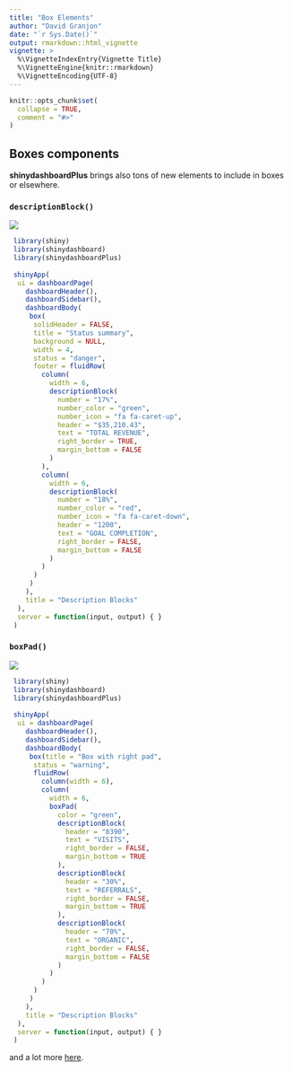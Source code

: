 ```yaml
---
title: "Box Elements"
author: "David Granjon"
date: "`r Sys.Date()`"
output: rmarkdown::html_vignette
vignette: >
  %\VignetteIndexEntry{Vignette Title}
  %\VignetteEngine{knitr::rmarkdown}
  %\VignetteEncoding{UTF-8}
---
```


```r
knitr::opts_chunk$set(
  collapse = TRUE,
  comment = "#>"
)
```

## Boxes components

**shinydashboardPlus** brings also tons of new elements to include in boxes or elsewhere.

### `descriptionBlock()`

![](figures/descriptionBlock.png)
<br>

```r
 library(shiny)
 library(shinydashboard)
 library(shinydashboardPlus)
 
 shinyApp(
  ui = dashboardPage(
    dashboardHeader(),
    dashboardSidebar(),
    dashboardBody(
     box(
      solidHeader = FALSE,
      title = "Status summary",
      background = NULL,
      width = 4,
      status = "danger",
      footer = fluidRow(
        column(
          width = 6,
          descriptionBlock(
            number = "17%", 
            number_color = "green", 
            number_icon = "fa fa-caret-up",
            header = "$35,210.43", 
            text = "TOTAL REVENUE", 
            right_border = TRUE,
            margin_bottom = FALSE
          )
        ),
        column(
          width = 6,
          descriptionBlock(
            number = "18%", 
            number_color = "red", 
            number_icon = "fa fa-caret-down",
            header = "1200", 
            text = "GOAL COMPLETION", 
            right_border = FALSE,
            margin_bottom = FALSE
          )
        )
      )
     )
    ),
    title = "Description Blocks"
  ),
  server = function(input, output) { }
 )
```

### `boxPad()`

![](figures/boxPad.png)
<br>

```r
 library(shiny)
 library(shinydashboard)
 library(shinydashboardPlus)
 
 shinyApp(
  ui = dashboardPage(
    dashboardHeader(),
    dashboardSidebar(),
    dashboardBody(
     box(title = "Box with right pad",
      status = "warning",
      fluidRow(
        column(width = 6),
        column(
          width = 6,
          boxPad(
            color = "green",
            descriptionBlock(
              header = "8390", 
              text = "VISITS", 
              right_border = FALSE,
              margin_bottom = TRUE
            ),
            descriptionBlock(
              header = "30%", 
              text = "REFERRALS", 
              right_border = FALSE,
              margin_bottom = TRUE
            ),
            descriptionBlock(
              header = "70%", 
              text = "ORGANIC", 
              right_border = FALSE,
              margin_bottom = FALSE
            )
          )
        )
      )
     )
    ),
    title = "Description Blocks"
  ),
  server = function(input, output) { }
 )
```

and a lot more [here](http://130.60.24.205/shinydashboardPlus/).
